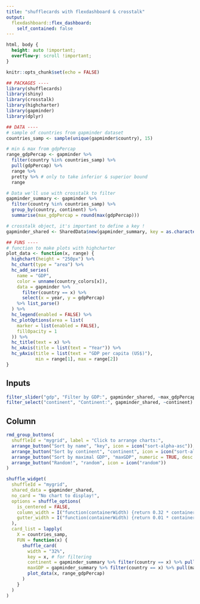 ```yaml
---
title: "shufflecards with flexdashboard & crosstalk"
output:
  flexdashboard::flex_dashboard:
    self_contained: false
---
```



<!-- content will not fit in the page -->
```css
html, body {
  height: auto !important;
  overflow-y: scroll !important;
}
```


```r
knitr::opts_chunk$set(echo = FALSE)

## PACKAGES ----
library(shufflecards)
library(shiny)
library(crosstalk)
library(highcharter)
library(gapminder)
library(dplyr)

## DATA ----
# sample of countries from gapminder dataset
countries_samp <- sample(unique(gapminder$country), 15)

# min & max from gdpPercap
range_gdpPercap <- gapminder %>% 
  filter(country %in% countries_samp) %>%
  pull(gdpPercap) %>% 
  range %>% 
  pretty %>% # only to take inferior & superior bound
  range

# Data we'll use with crosstalk to filter
gapminder_summary <- gapminder %>% 
  filter(country %in% countries_samp) %>%
  group_by(country, continent) %>% 
  summarise(max_gdpPercap = round(max(gdpPercap)))

# crosstalk object, it's important to define a key !
gapminder_shared <- SharedData$new(gapminder_summary, key = as.character(gapminder_summary$country))

## FUNS ----
# function to make plots with highcharter
plot_data <- function(x, range) {
  highchart(height = "250px") %>% 
  hc_chart(type = "area") %>% 
  hc_add_series(
    name = "GDP",
    color = unname(country_colors[x]),
    data = gapminder %>% 
      filter(country == x) %>% 
      select(x = year, y = gdpPercap) 
    %>% list_parse()
  ) %>% 
  hc_legend(enabled = FALSE) %>% 
  hc_plotOptions(area = list(
    marker = list(enabled = FALSE),
    fillOpacity = 1
  )) %>% 
  hc_title(text = x) %>% 
  hc_xAxis(title = list(text = "Year")) %>% 
  hc_yAxis(title = list(text = "GDP per capita (US$)"), 
           min = range[1], max = range[2])
}
```

Inputs {.sidebar}
-------------------------------------

<!-- crosstalk inputs to filter grid -->
```r
filter_slider("gdp", "Filter by GDP:", gapminder_shared, ~max_gdpPercap, pre = "$")
filter_select("continent", "Continent:", gapminder_shared, ~continent)
```
 
Column
-------------------------------------
    
<!-- buttons to arrange grid -->
```r
rmd_group_buttons(
  shuffleId = "mygrid", label = "Click to arrange charts:",
  arrange_button("Sort by name", "key", icon = icon("sort-alpha-asc")),
  arrange_button("Sort by continent", "continent", icon = icon("sort-alpha-asc")),
  arrange_button("Sort by maximal GDP", "maxGDP", numeric = TRUE, desc = TRUE, icon = icon("sort-numeric-asc")),
  arrange_button("Random!", "random", icon = icon("random"))
)
```
    
<!-- grid of plots -->
```r
shuffle_widget(
  shuffleId = "mygrid",
  shared_data = gapminder_shared,
  no_card = "No chart to display!",
  options = shuffle_options(
    is_centered = FALSE,
    column_width = I("function(containerWidth) {return 0.32 * containerWidth;}"),
    gutter_width = I("function(containerWidth) {return 0.01 * containerWidth;}")
  ),
  card_list = lapply(
    X = countries_samp,
    FUN = function(x) {
      shuffle_card(
        width = "32%",
        key = x, # for filtering
        continent = gapminder_summary %>% filter(country == x) %>% pull(continent), # for sorting
        maxGDP = gapminder_summary %>% filter(country == x) %>% pull(max_gdpPercap), # for sorting
        plot_data(x, range_gdpPercap)
      )
    }
  )
)
```

